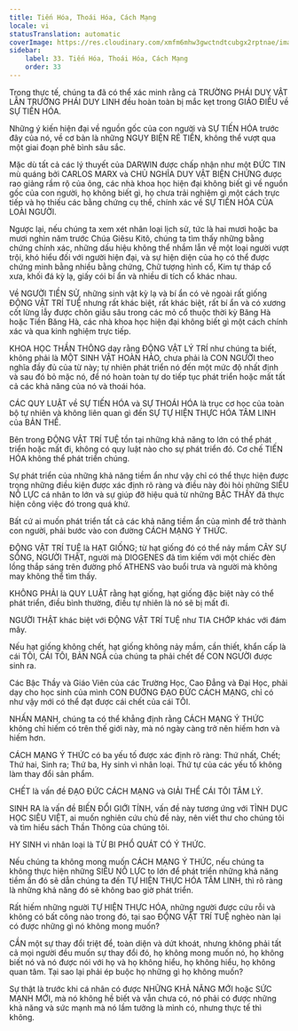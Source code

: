 ```yaml
---
title: Tiến Hóa, Thoái Hóa, Cách Mạng
locale: vi
statusTranslation: automatic
coverImage: https://res.cloudinary.com/xmfm6mhw3gwctndtcubgx2rptnae/image/upload/v1740337243/small_cover_educacion_fundamental_a051170f1c.webp
sidebar:
    label: 33. Tiến Hóa, Thoái Hóa, Cách Mạng
    order: 33
---
```

Trong thực tế, chúng ta đã có thể xác minh rằng cả TRƯỜNG PHÁI DUY VẬT LẪN TRƯỜNG PHÁI DUY LINH đều hoàn toàn bị mắc kẹt trong GIÁO ĐIỀU về SỰ TIẾN HÓA.

Những ý kiến hiện đại về nguồn gốc của con người và SỰ TIẾN HÓA trước đây của nó, về cơ bản là những NGỤY BIỆN RẺ TIỀN, không thể vượt qua một giai đoạn phê bình sâu sắc.

Mặc dù tất cả các lý thuyết của DARWIN được chấp nhận như một ĐỨC TIN mù quáng bởi CARLOS MARX và CHỦ NGHĨA DUY VẬT BIỆN CHỨNG được rao giảng rầm rộ của ông, các nhà khoa học hiện đại không biết gì về nguồn gốc của con người, họ không biết gì, họ chưa trải nghiệm gì một cách trực tiếp và họ thiếu các bằng chứng cụ thể, chính xác về SỰ TIẾN HÓA CỦA LOÀI NGƯỜI.

Ngược lại, nếu chúng ta xem xét nhân loại lịch sử, tức là hai mươi hoặc ba mươi nghìn năm trước Chúa Giêsu Kitô, chúng ta tìm thấy những bằng chứng chính xác, những dấu hiệu không thể nhầm lẫn về một loại người vượt trội, khó hiểu đối với người hiện đại, và sự hiện diện của họ có thể được chứng minh bằng nhiều bằng chứng, Chữ tượng hình cổ, Kim tự tháp cổ xưa, khối đá kỳ lạ, giấy cói bí ẩn và nhiều di tích cổ khác nhau.

Về NGƯỜI TIỀN SỬ, những sinh vật kỳ lạ và bí ẩn có vẻ ngoài rất giống ĐỘNG VẬT TRÍ TUỆ nhưng rất khác biệt, rất khác biệt, rất bí ẩn và có xương cốt lừng lẫy được chôn giấu sâu trong các mỏ cổ thuộc thời kỳ Băng Hà hoặc Tiền Băng Hà, các nhà khoa học hiện đại không biết gì một cách chính xác và qua kinh nghiệm trực tiếp.

KHOA HỌC THẦN THÔNG dạy rằng ĐỘNG VẬT LÝ TRÍ như chúng ta biết, không phải là MỘT SINH VẬT HOÀN HẢO, chưa phải là CON NGƯỜI theo nghĩa đầy đủ của từ này; tự nhiên phát triển nó đến một mức độ nhất định và sau đó bỏ mặc nó, để nó hoàn toàn tự do tiếp tục phát triển hoặc mất tất cả các khả năng của nó và thoái hóa.

CÁC QUY LUẬT về SỰ TIẾN HÓA và SỰ THOÁI HÓA là trục cơ học của toàn bộ tự nhiên và không liên quan gì đến SỰ TỰ HIỆN THỰC HÓA TÂM LINH của BẢN THỂ.

Bên trong ĐỘNG VẬT TRÍ TUỆ tồn tại những khả năng to lớn có thể phát triển hoặc mất đi, không có quy luật nào cho sự phát triển đó. Cơ chế TIẾN HÓA không thể phát triển chúng.

Sự phát triển của những khả năng tiềm ẩn như vậy chỉ có thể thực hiện được trong những điều kiện được xác định rõ ràng và điều này đòi hỏi những SIÊU NỖ LỰC cá nhân to lớn và sự giúp đỡ hiệu quả từ những BẬC THẦY đã thực hiện công việc đó trong quá khứ.

Bất cứ ai muốn phát triển tất cả các khả năng tiềm ẩn của mình để trở thành con người, phải bước vào con đường CÁCH MẠNG Ý THỨC.

ĐỘNG VẬT TRÍ TUỆ là HẠT GIỐNG; từ hạt giống đó có thể nảy mầm CÂY SỰ SỐNG, NGƯỜI THẬT, người mà DIOGENES đã tìm kiếm với một chiếc đèn lồng thắp sáng trên đường phố ATHENS vào buổi trưa và người mà không may không thể tìm thấy.

KHÔNG PHẢI là QUY LUẬT rằng hạt giống, hạt giống đặc biệt này có thể phát triển, điều bình thường, điều tự nhiên là nó sẽ bị mất đi.

NGƯỜI THẬT khác biệt với ĐỘNG VẬT TRÍ TUỆ như TIA CHỚP khác với đám mây.

Nếu hạt giống không chết, hạt giống không nảy mầm, cần thiết, khẩn cấp là cái TÔI, CÁI TÔI, BẢN NGÃ của chúng ta phải chết để CON NGƯỜI được sinh ra.

Các Bậc Thầy và Giáo Viên của các Trường Học, Cao Đẳng và Đại Học, phải dạy cho học sinh của mình CON ĐƯỜNG ĐẠO ĐỨC CÁCH MẠNG, chỉ có như vậy mới có thể đạt được cái chết của cái TÔI.

NHẤN MẠNH, chúng ta có thể khẳng định rằng CÁCH MẠNG Ý THỨC không chỉ hiếm có trên thế giới này, mà nó ngày càng trở nên hiếm hơn và hiếm hơn.

CÁCH MẠNG Ý THỨC có ba yếu tố được xác định rõ ràng: Thứ nhất, Chết; Thứ hai, Sinh ra; Thứ ba, Hy sinh vì nhân loại. Thứ tự của các yếu tố không làm thay đổi sản phẩm.

CHẾT là vấn đề ĐẠO ĐỨC CÁCH MẠNG và GIẢI THỂ CÁI TÔI TÂM LÝ.

SINH RA là vấn đề BIẾN ĐỔI GIỚI TÍNH, vấn đề này tương ứng với TÌNH DỤC HỌC SIÊU VIỆT, ai muốn nghiên cứu chủ đề này, nên viết thư cho chúng tôi và tìm hiểu sách Thần Thông của chúng tôi.

HY SINH vì nhân loại là TỪ BI PHỔ QUÁT CÓ Ý THỨC.

Nếu chúng ta không mong muốn CÁCH MẠNG Ý THỨC, nếu chúng ta không thực hiện những SIÊU NỖ LỰC to lớn để phát triển những khả năng tiềm ẩn đó sẽ dẫn chúng ta đến TỰ HIỆN THỰC HÓA TÂM LINH, thì rõ ràng là những khả năng đó sẽ không bao giờ phát triển.

Rất hiếm những người TỰ HIỆN THỰC HÓA, những người được cứu rỗi và không có bất công nào trong đó, tại sao ĐỘNG VẬT TRÍ TUỆ nghèo nàn lại có được những gì nó không mong muốn?

CẦN một sự thay đổi triệt để, toàn diện và dứt khoát, nhưng không phải tất cả mọi người đều muốn sự thay đổi đó, họ không mong muốn nó, họ không biết nó và nó được nói với họ và họ không hiểu, họ không hiểu, họ không quan tâm. Tại sao lại phải ép buộc họ những gì họ không muốn?

Sự thật là trước khi cá nhân có được NHỮNG KHẢ NĂNG MỚI hoặc SỨC MẠNH MỚI, mà nó không hề biết và vẫn chưa có, nó phải có được những khả năng và sức mạnh mà nó lầm tưởng là mình có, nhưng thực tế thì không.

